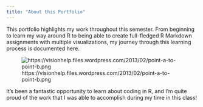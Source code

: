 ---
title: "About this Portfolio"
---

This portfolio highlights my work throughout this semester. From beginning to learn my way around R to being able to create full-fledged R Markdown assignments with multiple visualizations, my journey through this learning process is documented here.

![https://visionhelp.files.wordpress.com/2013/02/point-a-to-point-b.png](https://visionhelp.files.wordpress.com/2013/02/point-a-to-point-b.png)

It's been a fantastic opportunity to learn about coding in R, and I'm quite proud of the work that I was able to accomplish during my time in this class!